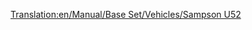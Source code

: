 [[Translation:en/Manual/Base Set/Vehicles/Sampson U52]]

{{fr/Avion|Nom=Sampson U52
|Image=[[File:en/JunkersJU52.png|Sampson U52]]
|Coût=28 710 (57 420)
|Vitesse=473 km/h (296 MPH)
|Entretien=2 390 (4 780)
|Conception=1928
|Vie=20
|Capacité=25 passagers & 4 sacs de courrier
|
|Description=Le Sampson U52 est le premier avion disponible dans le jeu et, en conséquent, est assez petit, quoique coûteux à exploiter.
|Réalité=[https://www.wikipedia.org/wiki/fr:Junkers Ju 52 Junkers  Ju 52]
}}